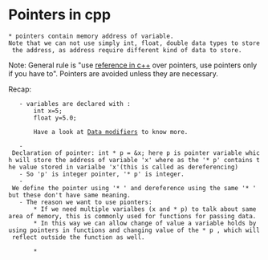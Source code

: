 = Pointers in cpp =

 * pointers contain memory address of variable. 
 Note that we can not use simply int, float, double data types to store the address, as address require different kind of data to store. 

Note:
General rule is "use [[reference in c++]] over pointers, use pointers only if you have to". Pointers are avoided unless they are necessary.


Recap:
 	- variables are declared with :
		int x=5;
		float y=5.0;
		
		Have a look at [[Data modifiers]] to know more. 
	
	- Declaration of pointer: int * p = &x; here p is pointer variable which will store the address of variable 'x' where as the '* p' contains the value stored in varialbe 'x'(this is called as dereferencing)
	- So 'p' is integer pointer, '* p' is integer.
	- We define the pointer using '* ' and dereference using the same '* ' but these don't have same meaning. 
	- The reason we want to use pionters:
		* If we need multiple varialbes (x and * p) to talk about same area of memory, this is commonly used for functions for passing data.
		* In this way we can allow change of value a variable holds by using pointers in functions and changing value of the * p , which will reflect outside the function as well.
			{{{cpp
			#include<iostream>
			void fun(int *p)
			{
			*p=20;

			}
			void main()
			{
			int x=30;
			int *y=&x; //here y is pointer variable which will store address of variable 'x'
			fun(y);
			std::cout<<x; //it will print 20 , since the value at address is changed in function, it can be useful.

			}
			}}}
		* 

